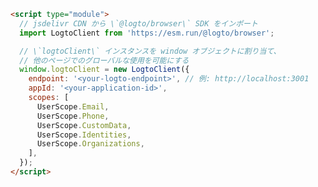 ```html
<script type="module">
  // jsdelivr CDN から \`@logto/browser\` SDK をインポート
  import LogtoClient from 'https://esm.run/@logto/browser';

  // \`logtoClient\` インスタンスを window オブジェクトに割り当て、
  // 他のページでのグローバルな使用を可能にする
  window.logtoClient = new LogtoClient({
    endpoint: '<your-logto-endpoint>', // 例: http://localhost:3001
    appId: '<your-application-id>',
    scopes: [
      UserScope.Email,
      UserScope.Phone,
      UserScope.CustomData,
      UserScope.Identities,
      UserScope.Organizations,
    ],
  });
</script>
```
